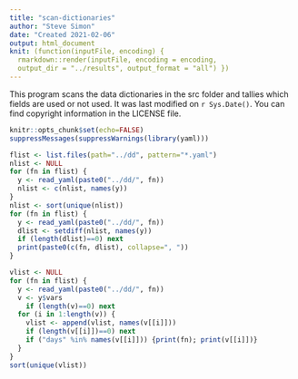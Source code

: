 ```yaml
---
title: "scan-dictionaries"
author: "Steve Simon"
date: "Created 2021-02-06"
output: html_document
knit: (function(inputFile, encoding) {
  rmarkdown::render(inputFile, encoding = encoding,
  output_dir = "../results", output_format = "all") })  
---
```


This program scans the data dictionaries in the src folder and tallies which fields are used or not used. It was last modified on `r Sys.Date()`. You can find copyright information in the LICENSE file.

```r
knitr::opts_chunk$set(echo=FALSE)
suppressMessages(suppressWarnings(library(yaml)))
```

```r
flist <- list.files(path="../dd", pattern="*.yaml")
nlist <- NULL
for (fn in flist) {
  y <- read_yaml(paste0("../dd/", fn))
  nlist <- c(nlist, names(y))
}
nlist <- sort(unique(nlist))
for (fn in flist) {
  y <- read_yaml(paste0("../dd/", fn))
  dlist <- setdiff(nlist, names(y))
  if (length(dlist)==0) next
  print(paste0(c(fn, dlist), collapse=", "))
}
```

```r
vlist <- NULL
for (fn in flist) {
  y <- read_yaml(paste0("../dd/", fn))
  v <- y$vars
    if (length(v)==0) next
  for (i in 1:length(v)) {
    vlist <- append(vlist, names(v[[i]]))
    if (length(v[[i]])==0) next
    if ("days" %in% names(v[[i]])) {print(fn); print(v[[i]])}
  }
}
sort(unique(vlist))
```